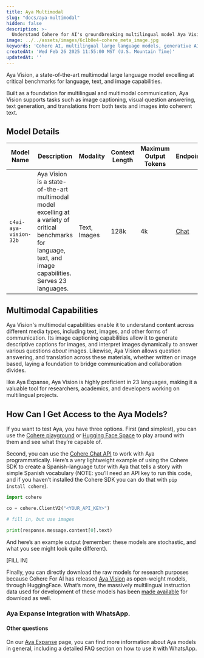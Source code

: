 ```yaml
---
title: Aya Multimodal
slug: "docs/aya-multimodal"
hidden: false
description: >-
  Understand Cohere for AI's groundbreaking multilingual model Aya Vision, a state-of-the-art multimodal large language model excelling across multiple languages and modalities.
image: ../../assets/images/6c1b0e4-cohere_meta_image.jpg
keywords: 'Cohere AI, multilingual large language models, generative AI'
createdAt: 'Wed Feb 26 2025 11:55:00 MST (U.S. Mountain Time)'
updatedAt: ''
---
```


Aya Vision, a state-of-the-art multimodal large language model excelling at critical benchmarks for language, text, and image capabilities. 

Built as a foundation for multilingual and multimodal communication, Aya Vision supports tasks such as image captioning, visual question answering, text generation, and translations from both texts and images into coherent text.

## Model Details
| Model Name               | Description                                                                                                                                                                                                                                    | Modality        | Context Length | Maximum Output Tokens | Endpoints                                            |
|--------------------------|------------------------------------------------------------------------------------------------------------------------------------------------------------------------------------------------------------------------------------------------|-----------------|----------------|-----------------------|------------------------------------------------------|
| `c4ai-aya-vision-32b`    | Aya Vision is a state-of-the-art multimodal model excelling at a variety of critical benchmarks for language, text, and image capabilities. Serves 23 languages.                                                                               | Text, Images    | 128k           | 4k                    | [Chat](/reference/chat)                              |

## Multimodal Capabilities
Aya Vision's multimodal capabilities enable it to understand content across different media types, including text, images, and other forms of communication. Its image captioning capabilities allow it to generate descriptive captions for images, and interpret images dynamically to answer various questions _about_ images. Likewise, Aya Vision allows question answering, and translation across these materials, whether written or image based, laying a foundation to bridge communication and collaboration divides. 

like Aya Expanse, Aya Vision is highly proficient in 23 languages, making it a valuable tool for researchers, academics, and developers working on multilingual projects.

## How Can I Get Access to the Aya Models?
If you want to test Aya, you have three options. First (and simplest), you can use the [Cohere playground](https://dashboard.cohere.com/playground/chat) or [Hugging Face Space](https://huggingface.co/spaces/CohereForAI/aya_expanse) to play around with them and see what they’re capable of.

Second, you can use the [Cohere Chat API](https://docs.cohere.com/v2/docs/chat-api) to work with Aya programmatically. Here’s a very lightweight example of using the Cohere SDK to create a Spanish-language tutor with Aya that tells a story with simple Spanish vocabulary (NOTE: you’ll need an API key to run this code, and if you haven’t installed the Cohere SDK you can do that with `pip install cohere`).

```python PYTHON
import cohere

co = cohere.ClientV2("<YOUR_API_KEY>")

# fill in, but use images

print(response.message.content[0].text)
```

And here’s an example output (remember: these models are stochastic, and what you see might look quite different).

[FILL IN]

Finally, you can directly download the raw models for research purposes because Cohere For AI has released [Aya Vision]() as open-weight models, through HuggingFace. What’s more, the massively multilingual instruction data used for development of these models has been [made available]() for download as well.

### Aya Expanse Integration with WhatsApp.

#### Other questions    
On our [Aya Expanse](/docs/aya) page, you can find more information about Aya models in general, including a detailed FAQ section on how to use it with WhatsApp.